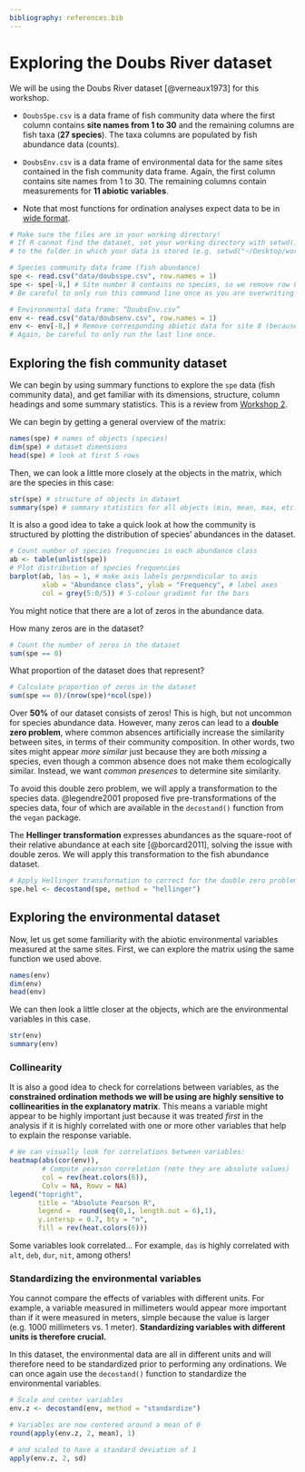 ```yaml
---
bibliography: references.bib
---
```


# Exploring the Doubs River dataset {#exploration}

We will be using the Doubs River dataset [@verneaux1973] for this workshop.

-   `DoubsSpe.csv` is a data frame of fish community data where the first column contains **site names from 1 to 30** and the remaining columns are fish taxa (**27 species**). The taxa columns are populated by fish abundance data (counts).  

-   `DoubsEnv.csv` is a data frame of environmental data for the same sites contained in the fish community data frame. Again, the first column contains site names from 1 to 30. The remaining columns contain measurements for **11 abiotic variables**.  

-   Note that most functions for ordination analyses expect data to be in [wide format](http://en.wikipedia.org/wiki/Wide_and_narrow_data).

```r
# Make sure the files are in your working directory! 
# If R cannot find the dataset, set your working directory with setwd()
# to the folder in which your data is stored (e.g. setwd("~/Desktop/workshop10"))

# Species community data frame (fish abundance)
spe <- read.csv("data/doubsspe.csv", row.names = 1)
spe <- spe[-8,] # Site number 8 contains no species, so we remove row 8 (site 8) 
# Be careful to only run this command line once as you are overwriting "spe" each time! 

# Environmental data frame: “DoubsEnv.csv”
env <- read.csv("data/doubsenv.csv", row.names = 1)
env <- env[-8,] # Remove corresponding abiotic data for site 8 (because removed from fish data). 
# Again, be careful to only run the last line once.
```

## Exploring the fish community dataset

We can begin by using summary functions to explore the `spe` data (fish community data), and get familiar with its dimensions, structure, column headings and some summary statistics. This is a review from [Workshop 2](https://github.com/QCBSRworkshops/workshop02).

We can begin by getting a general overview of the matrix:
```r
names(spe) # names of objects (species)
dim(spe) # dataset dimensions
head(spe) # look at first 5 rows
```

Then, we can look a little more closely at the objects in the matrix, which are the species in this case:

```r
str(spe) # structure of objects in dataset
summary(spe) # summary statistics for all objects (min, mean, max, etc.)
```

It is also a good idea to take a quick look at how the community is structured by plotting the distribution of species' abundances in the dataset.

```r
# Count number of species frequencies in each abundance class
ab <- table(unlist(spe))
# Plot distribution of species frequencies
barplot(ab, las = 1, # make axis labels perpendicular to axis
        xlab = "Abundance class", ylab = "Frequency", # label axes
        col = grey(5:0/5)) # 5-colour gradient for the bars
```

You might notice that there are a lot of zeros in the abundance data.

How many zeros are in the dataset?

```r
# Count the number of zeros in the dataset
sum(spe == 0) 
```

What proportion of the dataset does that represent?

```r
# Calculate proportion of zeros in the dataset
sum(spe == 0)/(nrow(spe)*ncol(spe))
```

Over **50%** of our dataset consists of zeros! This is high, but not uncommon for species abundance data. However, many zeros can lead to a **double zero problem**, where common absences artificially increase the similarity between sites, in terms of their community composition. In other words, two sites might appear *more similar* just because they are both *missing* a species, even though a common absence does not make them ecologically similar. Instead, we want *common presences* to determine site similarity.

To avoid this double zero problem, we will apply a transformation to the species data. @legendre2001 proposed five pre-transformations of the species data, four of which are available in the `decostand()` function from the `vegan` package.

The **Hellinger transformation** expresses abundances as the square-root of their relative abundance at each site [@borcard2011], solving the issue with double zeros. We will apply this transformation to the fish abundance dataset.

```r
# Apply Hellinger transformation to correct for the double zero problem
spe.hel <- decostand(spe, method = "hellinger")
```

## Exploring the environmental dataset

Now, let us get some familiarity with the abiotic environmental variables measured at the same sites. First, we can explore the matrix using the same function we used above.

```r
names(env)
dim(env)
head(env)
```

We can then look a little closer at the objects, which are the environmental variables in this case.

```r
str(env)
summary(env)
```


### Collinearity

It is also a good idea to check for correlations between variables, as the **constrained ordination methods we will be using are highly sensitive to collinearities in the explanatory matrix**. This means a variable might appear to be highly important just because it was treated *first* in the analysis if it is highly correlated with one or more other variables that help to explain the response variable.

```r
# We can visually look for correlations between variables:
heatmap(abs(cor(env)), 
        # Compute pearson correlation (note they are absolute values)
        col = rev(heat.colors(6)), 
        Colv = NA, Rowv = NA)
legend("topright", 
       title = "Absolute Pearson R",
       legend =  round(seq(0,1, length.out = 6),1),
       y.intersp = 0.7, bty = "n",
       fill = rev(heat.colors(6)))
```

:::noway
Some variables look correlated... For example, `das` is highly correlated with `alt`, `deb`, `dur`, `nit`, among others!
:::

### Standardizing the environmental variables

You cannot compare the effects of variables with different units. For example, a variable measured in millimeters would appear more important than if it were measured in meters, simple because the value is larger (e.g. 1000 millimeters vs. 1 meter). **Standardizing variables with different units is therefore crucial.**

In this dataset, the environmental data are all in different units and will therefore need to be standardized prior to performing any ordinations. We can once again use the `decostand()` function to standardize the environmental variables.

```r
# Scale and center variables
env.z <- decostand(env, method = "standardize")

# Variables are now centered around a mean of 0
round(apply(env.z, 2, mean), 1)

# and scaled to have a standard deviation of 1
apply(env.z, 2, sd)
```
